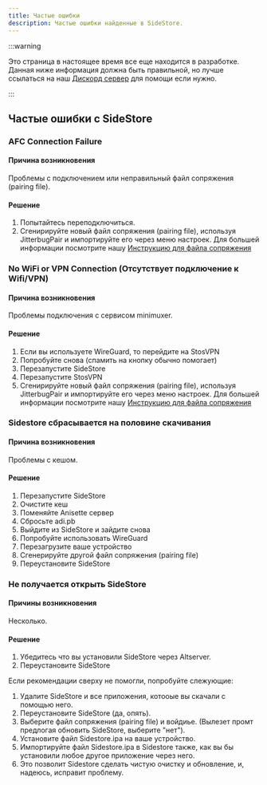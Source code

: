 ```yaml
---
title: Частые ошибки
description: Частые ошибки найденные в SideStore.
---
```


:::warning

Это страница в настоящее время все еще находится в разработке. Данная ниже информация должна быть правильной, но лучше ссылаться на наш [Дискорд сервер](https://discord.com/invite/sidestore) для помощи если нужно.

:::

## Частые ошибки с SideStore

### AFC Connection Failure
#### Причина возникновения
Проблемы с подключением или неправильный файл сопряжения (pairing file).
#### Решение
1. Попытайтесь переподключиться.
2. Сгенирируйте новый файл сопряжения (pairing file), используя JitterbugPair и импортируйте его через меню настроек. Для большей информации посмотрите нашу [Инструкцию для файла сопряжения](/docs/installation/pairing-file)

### No WiFi or VPN Connection (Отсутствует подключение к Wifi/VPN)
#### Причина возникновения
Проблемы подключения с сервисом minimuxer.
#### Решение
1. Если вы используете WireGuard, то перейдите на StosVPN
2. Попробуйте снова (спамить на кнопку обычно помогает)
3. Перезапустите SideStore
4. Перезапустите StosVPN
5. Сгенирируйте новый файл сопряжения (pairing file), используя JitterbugPair и импортируйте его через меню настроек. Для большей информации посмотрите нашу [Инструкцию для файла сопряжения](/docs/installation/pairing-file)

### Sidestore сбрасывается на половине скачивания
#### Причина возникновения
Проблемы с кешом.
#### Решение
1. Перезапустите SideStore
2. Очистите кеш
3. Поменяйте Anisette сервер
4. Сбросьте adi.pb
5. Выйдите из SideStore и зайдите снова
6. Попробуйте использовать WireGuard
7. Перезагрузите ваше устройство
8. Сгенерируйте другой файл сопряжения (pairing file)
9. Переустановите SideStore

### Не получается открыть SideStore
#### Причины возникновения
Несколько.
#### Решение
1. Убедитесь что вы установили SideStore через Altserver.
2. Переустановите SideStore

Если рекомендации сверху не помогли, попробуйте слежующие:

1. Удалите SideStore и все приложения, котооые вы скачали с помощью него.
2. Переустановите SideStore (да, опять).
3. Выберите файл сопряжения (pairing file) и войдиье. (Вылезет промт предлогая обновить SideStore, выберите "нет").
4. Установите файл Sidestore.ipa на ваше устройство.
5. Импортируйте файл Sidestore.ipa в Sidestore также, как вы бы установили любое другое приложение через него.
6. Это позволит Sidestore сделать чистую очистку и обновление, и, надеюсь, исправит проблему.
